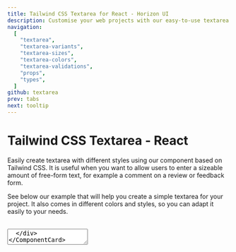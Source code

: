 ```yaml
---
title: Tailwind CSS Textarea for React - Horizon UI
description: Customise your web projects with our easy-to-use textarea component for Tailwind CSS and React using Material Design guidelines.
navigation:
  [
    "textarea",
    "textarea-variants",
    "textarea-sizes",
    "textarea-colors",
    "textarea-validations",
    "props",
    "types",
  ]
github: textarea
prev: tabs
next: tooltip
---
```


# Tailwind CSS Textarea - React

Easily create textarea with different styles using our component based on Tailwind CSS. It is useful when you want to allow users to enter a sizeable amount of free-form text, for example a comment on a review or feedback form.

See below our example that will help you create a simple textarea for your project. It also comes in different colors and styles, so you can adapt it easily to your needs.

<br />

<ComponentCard id='textarea'>
  <div className='w-96'>
    <Textarea label='Message' />
  </div>
</ComponentCard>

```jsx showLineNumbers {1, 4}
import { Input } from "@material-tailwind/react";

export default function Example() {
  return <Textarea label='Message' />;
}
```

---

## Textarea Variants

The textarea component comes with 3 different variants that you can change it using the <Code>variant</Code> prop.

<ComponentCard id='textarea-variants'>
  <div className='flex items-end gap-4 w-full'>
    <Textarea variant='outlined' label='Outlined' />
    <Textarea variant='standard' label='Standard' />
    <Textarea variant='static' label='Static' placeholder='Static' />
  </div>
</ComponentCard>

```jsx showLineNumbers {6-8}
import { Textarea } from "@material-tailwind/react";

export default function Variants() {
  return (
    <div className='flex items-end gap-4 w-full'>
      <Textarea variant='outlined' label='Outlined' />
      <Textarea variant='standard' label='Standard' />
      <Textarea variant='static' label='Static' placeholder='Static' />
    </div>
  );
}
```

---

## Textarea Sizes

The textarea component comes with 2 different sizes that you can change it using the <Code>size</Code> prop.

<ComponentCard id='textarea-sizes'>
  <div className='flex items-end gap-4 w-full'>
    <Textarea size='md' label='Textarea Medium' />
    <Textarea size='lg' label='Textarea Large' />
  </div>
</ComponentCard>

```jsx showLineNumbers {6-7}
import { Textarea } from "@material-tailwind/react";

export default function Sizes() {
  return (
    <div className='flex items-end gap-4 w-full'>
      <Textarea size='md' label='Textarea Medium' />
      <Textarea size='lg' label='Textarea Large' />
    </div>
  );
}
```

---

## Textarea Colors

The textarea component comes with 19 different colors that you can change it using the <Code>color</Code> prop, below there are some examples of the colors but you can check all of the them [here.](#props)

<ComponentCard id='textarea-colors'>
  <div className='flex flex-col gap-4 w-96'>
    <Textarea color='blue' label='Textarea Blue' />
    <Textarea color='purple' label='Textarea Purple' />
    <Textarea color='indigo' label='Textarea Indigo' />
    <Textarea color='teal' label='Textarea Teal' />
  </div>
</ComponentCard>

```jsx showLineNumbers {6-9}
import { Textarea } from "@material-tailwind/react";

export default function Colors() {
  return (
    <div className='flex flex-col gap-4 w-96'>
      <Textarea color='blue' label='Textarea Blue' />
      <Textarea color='purple' label='Textarea Purple' />
      <Textarea color='indigo' label='Textarea Indigo' />
      <Textarea color='teal' label='Textarea Teal' />
    </div>
  );
}
```

---

## Textarea Validations

The textarea component comes with error and success states for performing validations.

<ComponentCard id='textarea-validations'>
  <div className='flex items-end gap-4 w-full'>
    <Textarea label='Textarea Error' error />
    <Textarea label='Textarea Success' success />
  </div>
</ComponentCard>

```jsx showLineNumbers {6-7}
import { Textarea } from "@material-tailwind/react";

export default function Validations() {
  return (
    <div className='flex items-end gap-4 w-full'>
      <Textarea label='Textarea Error' error />
      <Textarea label='Textarea Success' success />
    </div>
  );
}
```

---

## Props

<span id='props' className='scroll-mt-48' />
The following props are available for the textarea component. These are the custom
props that come with we've added for the textarea component and you can use all the
other native textarea props as well.

| Attribute    | Type                       | Description                         | Default                      |
| ------------ | -------------------------- | ----------------------------------- | ---------------------------- |
| `variant`    | [Variant](#types)          | Change textarea variant             | <Code small>outlined</Code>  |
| `size`       | [Size](#types)             | Change textarea size                | <Code small>md</Code>        |
| `color`      | [Color](#types)            | Change textarea color               | <Code small>blue</Code>      |
| `label`      | <Code small>string</Code>  | Add label for textarea              | `''`                         |
| `error`      | <Code small>boolean</Code> | Change textarea state to error      | <Code small>false</Code>     |
| `success`    | <Code small>boolean</Code> | Change textarea state to success    | <Code small>false</Code>     |
| `resize`     | <Code small>boolean</Code> | Makes textarea resizable            | <Code small>false</Code>     |
| `labelProps` | <Code small>Object</Code>  | Add custom props for textarea label | <Code small>undefined</Code> |
| `className`  | <Code small>string</Code>  | Add custom className for textarea   | `''`                         |

---

## Types

<span id='types' className='scroll-mt-48' />

```ts
type variant = "standard" | "outlined" | "static";
```

```ts
type variant = "md" | "lg";
```

```ts
type color =
  | "blue-grey"
  | "grey"
  | "brown"
  | "deep-orange"
  | "orange"
  | "amber"
  | "yellow"
  | "lime"
  | "light-green"
  | "green"
  | "teal"
  | "cyan"
  | "light-blue"
  | "blue"
  | "indigo"
  | "deep-purple"
  | "purple"
  | "pink"
  | "red";
```
